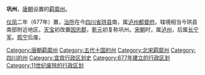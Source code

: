 '''巩州'''，[[唐朝|唐朝]]设置的[[羁縻州|羁縻州]]。

[[儀鳳|仪凤]]二年（677年）置，[[治所|治所]]在今[[四川省|四川省]][[珙县|珙县]]南，属[[泸州都督府|泸州都督府]]。辖境相当今珙县南部附近地区。[[天宝_(唐朝)|天宝]]初改置[[因忠郡|因忠郡]]，[[乾元_(唐朝)|乾元]]初复称巩州。[[宋朝|宋朝]]时，属[[泸州_(古代)|泸州]]，后属[[长宁军|长宁军]]。[[熙宁|熙宁]]后废。

{{四川行政区划小作品}}
[[Category:唐朝羁縻州|Category:唐朝羁縻州]] 
[[Category:五代十国的州|Category:五代十国的州]] 
[[Category:北宋羁縻州|Category:北宋羁縻州]]
[[Category:四川的州|Category:四川的州]]
[[Category:宜宾行政区划史|Category:宜宾行政区划史]]
[[Category:677年建立的行政区划|Category:677年建立的行政区划]]
[[Category:11世纪废除的行政区划|Category:11世纪废除的行政区划]]